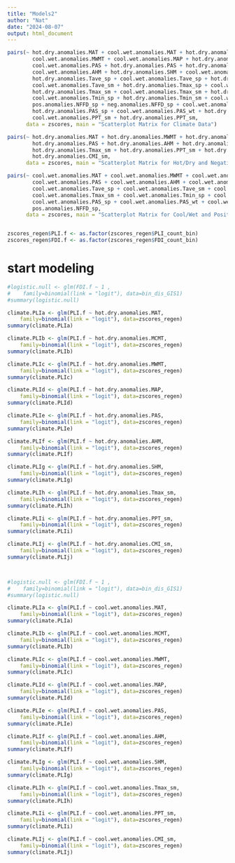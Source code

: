 ```yaml
---
title: "Models2"
author: "Nat"
date: "2024-08-07"
output: html_document
---
```


```r
pairs(~ hot.dry.anomalies.MAT + cool.wet.anomalies.MAT + hot.dry.anomalies.MWMT + 
        cool.wet.anomalies.MWMT + cool.wet.anomalies.MAP + hot.dry.anomalies.MAP + 
        cool.wet.anomalies.PAS + hot.dry.anomalies.PAS + hot.dry.anomalies.AHM + 
        cool.wet.anomalies.AHM + hot.dry.anomalies.SHM + cool.wet.anomalies.SHM + 
        hot.dry.anomalies.Tave_sp + cool.wet.anomalies.Tave_sp + hot.dry.anomalies.Tave_sm + 
        cool.wet.anomalies.Tave_sm + hot.dry.anomalies.Tmax_sp + cool.wet.anomalies.Tmax_sp + 
        hot.dry.anomalies.Tmax_sm + cool.wet.anomalies.Tmax_sm + hot.dry.anomalies.Tmin_sp + 
        cool.wet.anomalies.Tmin_sp + hot.dry.anomalies.Tmin_sm + cool.wet.anomalies.Tmin_sm + 
        pos.anomalies.NFFD_sp + neg.anomalies.NFFD_sp + cool.wet.anomalies.PAS_sp + 
        hot.dry.anomalies.PAS_sp + cool.wet.anomalies.PAS_wt + hot.dry.anomalies.PAS_wt + 
        cool.wet.anomalies.PPT_sm + hot.dry.anomalies.PPT_sm, 
      data = zscores, main = "Scatterplot Matrix for Climate Data")

pairs(~ hot.dry.anomalies.MAT + hot.dry.anomalies.MWMT + hot.dry.anomalies.MAP + 
        hot.dry.anomalies.PAS + hot.dry.anomalies.AHM + hot.dry.anomalies.SHM + 
        hot.dry.anomalies.Tmax_sm + hot.dry.anomalies.PPT_sm + hot.dry.anomalies.MCMT +
        hot.dry.anomalies.CMI_sm,
      data = zscores, main = "Scatterplot Matrix for Hot/Dry and Negative Anomalies")

pairs(~ cool.wet.anomalies.MAT + cool.wet.anomalies.MWMT + cool.wet.anomalies.MAP + 
        cool.wet.anomalies.PAS + cool.wet.anomalies.AHM + cool.wet.anomalies.SHM + 
        cool.wet.anomalies.Tave_sp + cool.wet.anomalies.Tave_sm + cool.wet.anomalies.Tmax_sp + 
        cool.wet.anomalies.Tmax_sm + cool.wet.anomalies.Tmin_sp + cool.wet.anomalies.Tmin_sm + 
        cool.wet.anomalies.PAS_sp + cool.wet.anomalies.PAS_wt + cool.wet.anomalies.PPT_sm + 
        pos.anomalies.NFFD_sp,
      data = zscores, main = "Scatterplot Matrix for Cool/Wet and Positive Anomalies")


zscores_regen$PLI.f <- as.factor(zscores_regen$PLI_count_bin)
zscores_regen$FDI.f <- as.factor(zscores_regen$FDI_count_bin)
```
# start modeling

```r
#logistic.null <- glm(FDI.f ~ 1 ,
#    family=binomial(link = "logit"), data=bin_dis_GIS1)
#summary(logistic.null)

climate.PLIa <- glm(PLI.f ~ hot.dry.anomalies.MAT,
    family=binomial(link = "logit"), data=zscores_regen)
summary(climate.PLIa)

climate.PLIb <- glm(PLI.f ~ hot.dry.anomalies.MCMT,
    family=binomial(link = "logit"), data=zscores_regen)
summary(climate.PLIb)

climate.PLIc <- glm(PLI.f ~ hot.dry.anomalies.MWMT,
    family=binomial(link = "logit"), data=zscores_regen)
summary(climate.PLIc)

climate.PLId <- glm(PLI.f ~ hot.dry.anomalies.MAP,
    family=binomial(link = "logit"), data=zscores_regen)
summary(climate.PLId)

climate.PLIe <- glm(PLI.f ~ hot.dry.anomalies.PAS,
    family=binomial(link = "logit"), data=zscores_regen)
summary(climate.PLIe)

climate.PLIf <- glm(PLI.f ~ hot.dry.anomalies.AHM,
    family=binomial(link = "logit"), data=zscores_regen)
summary(climate.PLIf)

climate.PLIg <- glm(PLI.f ~ hot.dry.anomalies.SHM,
    family=binomial(link = "logit"), data=zscores_regen)
summary(climate.PLIg)

climate.PLIh <- glm(PLI.f ~ hot.dry.anomalies.Tmax_sm,
    family=binomial(link = "logit"), data=zscores_regen)
summary(climate.PLIh)

climate.PLIi <- glm(PLI.f ~ hot.dry.anomalies.PPT_sm,
    family=binomial(link = "logit"), data=zscores_regen)
summary(climate.PLIi)

climate.PLIj <- glm(PLI.f ~ hot.dry.anomalies.CMI_sm,
    family=binomial(link = "logit"), data=zscores_regen)
summary(climate.PLIj)




```
```r
#logistic.null <- glm(FDI.f ~ 1 ,
#    family=binomial(link = "logit"), data=bin_dis_GIS1)
#summary(logistic.null)

climate.PLIa <- glm(PLI.f ~ cool.wet.anomalies.MAT,
    family=binomial(link = "logit"), data=zscores_regen)
summary(climate.PLIa)

climate.PLIb <- glm(PLI.f ~ cool.wet.anomalies.MCMT,
    family=binomial(link = "logit"), data=zscores_regen)
summary(climate.PLIb)

climate.PLIc <- glm(PLI.f ~ cool.wet.anomalies.MWMT,
    family=binomial(link = "logit"), data=zscores_regen)
summary(climate.PLIc)

climate.PLId <- glm(PLI.f ~ cool.wet.anomalies.MAP,
    family=binomial(link = "logit"), data=zscores_regen)
summary(climate.PLId)

climate.PLIe <- glm(PLI.f ~ cool.wet.anomalies.PAS,
    family=binomial(link = "logit"), data=zscores_regen)
summary(climate.PLIe)

climate.PLIf <- glm(PLI.f ~ cool.wet.anomalies.AHM,
    family=binomial(link = "logit"), data=zscores_regen)
summary(climate.PLIf)

climate.PLIg <- glm(PLI.f ~ cool.wet.anomalies.SHM,
    family=binomial(link = "logit"), data=zscores_regen)
summary(climate.PLIg)

climate.PLIh <- glm(PLI.f ~ cool.wet.anomalies.Tmax_sm,
    family=binomial(link = "logit"), data=zscores_regen)
summary(climate.PLIh)

climate.PLIi <- glm(PLI.f ~ cool.wet.anomalies.PPT_sm,
    family=binomial(link = "logit"), data=zscores_regen)
summary(climate.PLIi)

climate.PLIj <- glm(PLI.f ~ cool.wet.anomalies.CMI_sm,
    family=binomial(link = "logit"), data=zscores_regen)
summary(climate.PLIj)




```
